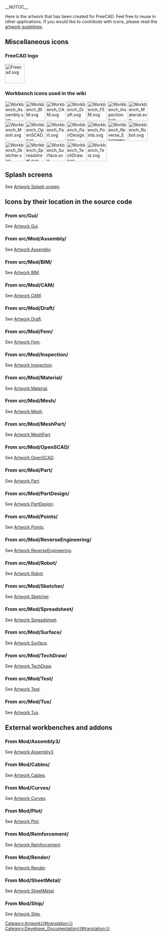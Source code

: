__NOTOC__
<languages/>
<translate>

<!--T:190-->
Here is the artwork that has been created for FreeCAD. Feel free to reuse in other applications. If you would like to contribute with icons, please read the [[Artwork_Guidelines|artwork guidelines]].

==Miscellaneous icons== <!--T:365-->

===FreeCAD logo=== <!--T:366-->

</translate>
[[Image:Freecad.svg|64px]]
<translate>

===Workbench icons used in the wiki=== <!--T:367-->

</translate>
[[Image:Workbench_Assembly.svg|64px]]
[[Image:Workbench_BIM.svg|64px]]
[[Image:Workbench_CAM.svg|64px]]
[[Image:Workbench_Draft.svg|64px]]
[[Image:Workbench_FEM.svg|64px]]
[[Image:Workbench_Inspection.svg|64px]]
[[Image:Workbench_Material.svg|64px]]
[[Image:Workbench_Mesh.svg|64px]]
[[Image:Workbench_OpenSCAD.svg|64px]]
[[Image:Workbench_Part.svg|64px]]
[[Image:Workbench_PartDesign.svg|64px]]
[[Image:Workbench_Points.svg|64px]]
[[Image:Workbench_Reverse_Engineering.svg|64px]]
[[Image:Workbench_Robot.svg|64px]]
[[Image:Workbench_Sketcher.svg|64px]]
[[Image:Workbench_Spreadsheet.svg|64px]]
[[Image:Workbench_Surface.svg|64px]]
[[Image:Workbench_TechDraw.svg|64px]]
[[Image:Workbench_Test.svg|64px]]
<translate>

==Splash screens== <!--T:77-->

<!--T:296-->
See [[Artwork_Splash_screen|Artwork Splash screen]].

==Icons by their location in the source code== <!--T:84-->

===From src/Gui/=== <!--T:86-->

<!--T:297-->
See [[Artwork_Gui|Artwork Gui]].

===From src/Mod/Assembly/=== <!--T:381-->

<!--T:382-->
See [[Artwork_Assembly|Artwork Assembly]].

===From src/Mod/BIM/=== <!--T:383-->

<!--T:384-->
See [[Artwork_BIM|Artwork BIM]].

===From src/Mod/CAM/=== <!--T:379-->

<!--T:380-->
See [[Artwork_CAM|Artwork CAM]].

===From src/Mod/Draft/=== <!--T:306-->

<!--T:307-->
See [[Artwork_Draft|Artwork Draft]].

===From src/Mod/Fem/=== <!--T:313-->

<!--T:314-->
See [[Artwork_Fem|Artwork Fem]].

===From src/Mod/Inspection/=== <!--T:337-->

<!--T:338-->
See [[Artwork_Inspection|Artwork Inspection]].

===From src/Mod/Material/=== <!--T:182-->

<!--T:339-->
See [[Artwork_Material|Artwork Material]].

===From src/Mod/Mesh/=== <!--T:315-->

<!--T:316-->
See [[Artwork_Mesh|Artwork Mesh]].

===From src/Mod/MeshPart/=== <!--T:318-->

<!--T:340-->
See [[Artwork_MeshPart|Artwork MeshPart]].

===From src/Mod/OpenSCAD/=== <!--T:319-->

<!--T:341-->
See [[Artwork_OpenSCAD|Artwork OpenSCAD]].

===From src/Mod/Part/=== <!--T:321-->

<!--T:322-->
See [[Artwork Part|Artwork Part]].

===From src/Mod/PartDesign/=== <!--T:323-->

<!--T:324-->
See [[Artwork PartDesign|Artwork PartDesign]].

===From src/Mod/Points/=== <!--T:342-->

<!--T:343-->
See [[Artwork_Points|Artwork Points]].

===From src/Mod/ReverseEngineering/=== <!--T:346-->

<!--T:347-->
See [[Artwork_ReverseEngineering|Artwork ReverseEngineering]].

===From src/Mod/Robot/=== <!--T:348-->

<!--T:349-->
See [[Artwork_Robot|Artwork Robot]].

===From src/Mod/Sketcher/=== <!--T:331-->

<!--T:332-->
See [[Artwork_Sketcher|Artwork Sketcher]].

===From src/Mod/Spreadsheet/=== <!--T:352-->

<!--T:353-->
See [[Artwork_Spreadsheet|Artwork Spreadsheet]].

===From src/Mod/Surface/=== <!--T:355-->

<!--T:356-->
See [[Artwork_Surface|Artwork Surface]].

===From src/Mod/TechDraw/=== <!--T:357-->

<!--T:358-->
See [[Artwork_TechDraw|Artwork TechDraw]].

===From src/Mod/Test/=== <!--T:283-->

<!--T:359-->
See [[Artwork_Test|Artwork Test]].

===From src/Mod/Tux/=== <!--T:360-->

<!--T:361-->
See [[Artwork_Tux|Artwork Tux]].

==External workbenches and addons== <!--T:289-->

===From Mod/Assembly3/=== <!--T:375-->

<!--T:376-->
See [[Artwork_Assembly3|Artwork Assembly3]].

===From Mod/Cables/===

See [[Artwork_Cables|Artwork Cables]].

===From Mod/Curves/===

See [[Artwork_Curves|Artwork Curves]].

===From Mod/Plot/=== <!--T:329-->

<!--T:330-->
See [[Artwork_Plot|Artwork Plot]].

===From Mod/Reinforcement/=== <!--T:290-->

<!--T:364-->
See [[Artwork_Reinforcement|Artwork Reinforcement]].

===From Mod/Render/=== <!--T:377--> 

<!--T:378-->
See [[Artwork_Render|Artwork Render]].

===From Mod/SheetMetal/=== <!--T:385-->

<!--T:386-->
See [[Artwork_SheetMetal|Artwork SheetMetal]].

===From Mod/Ship/=== <!--T:350-->

<!--T:351-->
See [[Artwork_Ship|Artwork Ship]].


</translate>
[[Category:Artwork{{#translation:}}]]
[[Category:Developer_Documentation{{#translation:}}]]